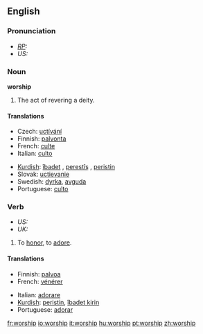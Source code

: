 ==English==
===Pronunciation===
* ''[[RP]]:'' {{IPA|/ˈwɜːʃɪp/}}
* ''US:'' {{IPA|/ˈwɝʃɪp/}}

===Noun===
'''worship'''   {{uncountable}}

# The act of revering a deity.

====Translations====
{{top}}
*Czech: [[uctívání]]  {{n}}
*Finnish: [[palvonta]]
*French: [[culte]] {{m}}
*Italian: [[culto]] {{m}}
{{mid}}
*[[Kurdish]]: [[îbadet]] {{m}}, [[perestîş]] {{f}}, [[peristin]] {{f}}
*Slovak: [[uctievanie]]  {{n}}
*Swedish: [[dyrka]], [[avguda]]
*Portuguese: [[culto]] {{m}}
{{bottom}}

===Verb===
*''US:'' {{en-infl-reg-consonant|worship||}}
*''UK:'' {{en-infl-reg-consonant|worship||p}}

# To [[honor]], to [[adore]].

====Translations====
{{top}}
*Finnish: [[palvoa]]
*French: [[vénérer]]
{{mid}}
*Italian: [[adorare]] 
*[[Kurdish]]: [[peristin]], [[îbadet|îbadet kirin]]
*Portuguese: [[adorar]]
{{bottom}}

[[fr:worship]]
[[io:worship]]
[[it:worship]]
[[hu:worship]]
[[pt:worship]]
[[zh:worship]]